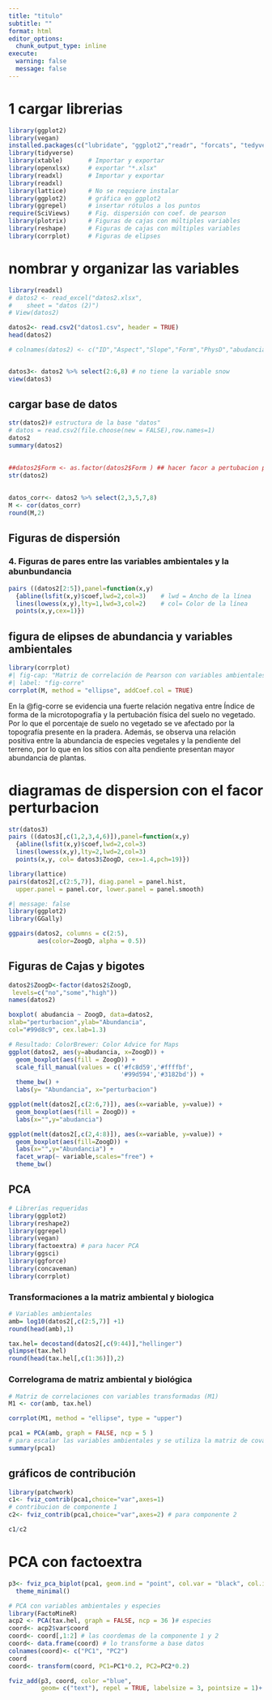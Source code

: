 ---
title: "titulo"
subtitle: ""
format: html
editor_options: 
  chunk_output_type: inline
execute: 
  warning: false
  message: false
---

# 1 cargar librerias

```{r}
library(ggplot2)
library(vegan)
installed.packages(c("lubridate", "ggplot2","readr", "forcats", "tedyverse", "openxlsx" ))
library(tidyverse)
library(xtable)       # Importar y exportar
library(openxlsx)     # exportar "*.xlsx" 
library(readxl)       # Importar y exportar
library(readxl)
library(lattice)      # No se requiere instalar
library(ggplot2)      # gráfica en ggplot2
library(ggrepel)      # insertar rótulos a los puntos
require(SciViews)     # Fig. dispersión con coef. de pearson
library(plotrix)      # Figuras de cajas con múltiples variables
library(reshape)      # Figuras de cajas con múltiples variables
library(corrplot)     # Figuras de elipses
```

# nombrar y organizar las variables

```{r}
library(readxl)
# datos2 <- read_excel("datos2.xlsx", 
#    sheet = "datos (2)")
# View(datos2)

datos2<- read.csv2("datos1.csv", header = TRUE)
head(datos2)

# colnames(datos2) <- c("ID","Aspect","Slope","Form","PhysD","abudancia","ZoogD")   	# R?tulos de la base de datos  PhysD	ZoogD	Snow	abudancia 


datos3<- datos2 %>% select(2:6,8) # no tiene la variable snow
view(datos3)

```

## cargar base de datos

```{r}

str(datos2)# estructura de la base "datos"
# datos = read.csv2(file.choose(new = FALSE),row.names=1)
datos2
summary(datos2) 

```

## 

```{r}
##datos2$Form <- as.factor(datos2$Form ) ## hacer facor a pertubacion por marmota
str(datos2)
```

## 

```{r}
datos_corr<- datos2 %>% select(2,3,5,7,8)
M <- cor(datos_corr)
round(M,2)
```

## Figuras de dispersión 

### 4. Figuras de pares entre las variables ambientales y la abunbundancia

```{r}
pairs ((datos2[2:5]),panel=function(x,y)
  {abline(lsfit(x,y)$coef,lwd=2,col=3)    # lwd = Ancho de la línea
  lines(lowess(x,y),lty=1,lwd=3,col=2)    # col= Color de la línea
  points(x,y,cex=1)}) 
```

## figura de elipses de abundancia y variables ambientales

```{r}
library(corrplot)
#| fig-cap: "Matriz de correlación de Pearson con variables ambientales. Los colores en rojo presentan relaciones negativas entre variables, y el color azul relaciones positivas. La intensidad d color corresponden a la fuerza de la relación"
#| label: "fig-corre"
corrplot(M, method = "ellipse", addCoef.col = TRUE)
```

En la @fig-corre se evidencia una fuerte relación negativa entre Índice de forma de la microtopografía y la pertubación física del suelo no vegetado. Por lo que el porcentaje de suelo no vegetado se ve afectado por la topografía presente en la pradera. Además, se observa una relación positiva entre la abundancia de especies vegetales y la pendiente del terreno, por lo que en los sitios con alta pendiente presentan mayor abundancia de plantas.

# diagramas de dispersion con el facor perturbacion

```{r}
str(datos3)
pairs ((datos3[,c(1,2,3,4,6)]),panel=function(x,y)
  {abline(lsfit(x,y)$coef,lwd=2,col=3)
  lines(lowess(x,y),lty=2,lwd=2,col=3)
  points(x,y, col= datos3$ZoogD, cex=1.4,pch=19)})
```

```{r, warning=FALSE}
library(lattice)
pairs(datos2[,c(2:5,7)], diag.panel = panel.hist, 
  upper.panel = panel.cor, lower.panel = panel.smooth)
```

```{r}
#| message: false
library(ggplot2)
library(GGally)

ggpairs(datos2, columns = c(2:5), 
        aes(color=ZoogD, alpha = 0.5))
```

## Figuras de Cajas y bigotes

```{r}
datos2$ZoogD<-factor(datos2$ZoogD, 
 levels=c("no","some","high"))
names(datos2)
```

```{r}
boxplot( abudancia ~ ZoogD, data=datos2,
xlab="perturbacion",ylab="Abundancia",
col="#99d8c9", cex.lab=1.3)
```

```{r}
# Resultado: ColorBrewer: Color Advice for Maps
ggplot(datos2, aes(y=abudancia, x=ZoogD)) + 
  geom_boxplot(aes(fill = ZoogD)) +
  scale_fill_manual(values = c('#fc8d59','#ffffbf',
                               '#99d594','#3182bd')) +
  theme_bw() +
  labs(y= "Abundancia", x="perturbacion")
```

```{r}
ggplot(melt(datos2[,c(2:6,7)]), aes(x=variable, y=value)) + 
  geom_boxplot(aes(fill = ZoogD)) + 
  labs(x="",y="abudancia")
```

```{r}
ggplot(melt(datos2[,c(2,4:8)]), aes(x=variable, y=value)) + 
  geom_boxplot(aes(fill=ZoogD)) + 
  labs(x="",y="Abundancia") + 
  facet_wrap(~ variable,scales="free") + 
  theme_bw()
```

## PCA

```{r}
# Librerías requeridas
library(ggplot2)
library(reshape2)
library(ggrepel)
library(vegan)
library(factoextra) # para hacer PCA
library(ggsci)
library(ggforce)
library(concaveman)
library(corrplot)
```

### Transformaciones a la matriz ambiental y biologica

```{r}
# Variables ambientales
amb= log10(datos2[,c(2:5,7)] +1)
round(head(amb),1)

tax.hel= decostand(datos2[,c(9:44)],"hellinger")
glimpse(tax.hel)
round(head(tax.hel[,c(1:36)]),2)
```

### Correlograma de matriz ambiental y biológica 

```{r}
# Matriz de correlaciones con variables transformadas (M1)
M1 <- cor(amb, tax.hel)

corrplot(M1, method = "ellipse", type = "upper")
```

```{r}
pca1 = PCA(amb, graph = FALSE, ncp = 5 )
# para escalar las variables ambientales y se utiliza la matriz de covarianza. 
summary(pca1)
```

## gráficos de contribución

```{r}
library(patchwork)
c1<- fviz_contrib(pca1,choice="var",axes=1)
# contribucion de componente 1
c2<- fviz_contrib(pca1,choice="var",axes=2) # para componente 2

c1/c2

```

# PCA con factoextra

```{r}
p3<- fviz_pca_biplot(pca1, geom.ind = "point", col.var = "black", col.ind = datos2$ZoogD, repel = TRUE, addEllipses = TRUE, legend.title= "Perturbación",  palette = c("#ff595e", "#ffd166", "#6a994e")) + 
  theme_minimal()
```

```{r}
# PCA con variables ambientales y especies
library(FactoMineR)
acp2 <- PCA(tax.hel, graph = FALSE, ncp = 36 )# especies
coord<- acp2$var$coord
coord<- coord[,1:2] # las coordemas de la componente 1 y 2 
coord<- data.frame(coord) # lo transforme a base datos 
colnames(coord)<- c("PC1", "PC2")
coord
coord<- transform(coord, PC1=PC1*0.2, PC2=PC2*0.2)
```

```{r}
fviz_add(p3, coord, color ="blue", 
         geom= c("text"), repel = TRUE, labelsize = 3, pointsize = 1)+ ggtitle("")
```
